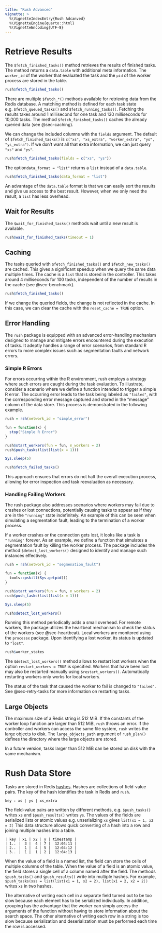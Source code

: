 ```yaml
---
title: "Rush Advanced"
vignette: >
  %\VignetteIndexEntry{Rush Adcanved}
  %\VignetteEngine{quarto::html}
  %\VignetteEncoding{UTF-8}
---
```


# Retrieve Results {#sec-retrieve-results}

The `$fetch_finished_tasks()` method retrieves the results of finished tasks.
The method returns a `data.table` with additional meta information.
The `worker_id` of the worker that evaluated the task and the `pid` of the worker process are stored in the table.

```r
rush$fetch_finished_tasks()
```

There are multiple `$fetch_*()` methods available for retrieving data from the Redis database.
A matching method is defined for each task state e.g. `$fetch_queued_tasks()` and `$fetch_running_tasks()`.
Fetching the results takes around 1 millisecond for one task and 130 milliseconds for 10,000 tasks.
The method `$fetch_finished_tasks()` caches the already queried data (see @sec-caching).

We can change the included columns with the `fields` argument.
The default of `$fetch_finished_tasks()` is `c("xs", "xs_extra", "worker_extra", "ys", "ys_extra")`.
If we don't want all that extra information, we can just query `"xs"` and `"ys"`.

```r
rush$fetch_finished_tasks(fields = c("xs", "ys"))
```

The option`data_format = "list"` returns a `list` instead of a `data.table`.

```r
rush$fetch_finished_tasks(data_format = "list")
```

An advantage of the `data.table` format is that we can easily sort the results and give us access to the best result.
However, when we only need the result, a `list` has less overhead.

## Wait for Results {#sec-wait-for-results}

The `$wait_for_finished_tasks()` methods wait until a new result is available.

```r
rush$wait_for_finished_tasks(timeout = 1)
```

## Caching {#sec-caching}

The tasks queried with `$fetch_finished_tasks()` and `$fetch_new_tasks()` are cached.
This gives a significant speedup when we query the same data multiple times.
The cache is a `list` that is stored in the controller.
This takes around 4 milliseconds for 100 tasks, independent of the number of results in the cache (see @sec-benchmark).

```r
rush$fetch_finished_tasks()
```

If we change the queried fields, the change is not reflected in the cache.
In this case, we can clear the cache with the `reset_cache = TRUE` option.

## Error Handling {#sec-error-handling}

The `rush` package is equipped with an advanced error-handling mechanism designed to manage and mitigate errors encountered during the execution of tasks.
It adeptly handles a range of error scenarios, from standard R errors to more complex issues such as segmentation faults and network errors.

### Simple R Errors {#sec-error-handling-simple}

For errors occurring within the R environment, rush employs a strategy where such errors are caught during the task evaluation.
To illustrate, consider a scenario where we define a function intended to trigger a simple R error.
The occurring error leads to the task being labeled as `"failed"`, with the corresponding error message captured and stored in the "message" column of the data store.
This process is demonstrated in the following example.

```r
rush = rsh(network_id = "simple_error")

fun = function(x) {
  stop("Simple R Error")
}

rush$start_workers(fun = fun, n_workers = 2)
rush$push_tasks(list(list(x = 1)))

Sys.sleep(5)

rush$fetch_failed_tasks()
```

This approach ensures that errors do not halt the overall execution process, allowing for error inspection and task reevaluation as necessary.

### Handling Failing Workers {#sec-error-handling-workers}

The rush package also addresses scenarios where workers may fail due to crashes or lost connections, potentially causing tasks to appear as if they are in the `"running"` state indefinitely.
An example of this can be seen when simulating a segmentation fault, leading to the termination of a worker process.

If a worker crashes or the connection gets lost, it looks like a task is `"running"` forever.
As an example, we define a function that simulates a segmentation fault by killing the worker process.
The package includes the method `$detect_lost_workers()` designed to identify and manage such instances effectively.

```r
rush = rsh(network_id = "segmenation_fault")

fun = function(x) {
  tools::pskill(Sys.getpid())
}

rush$start_workers(fun = fun, n_workers = 2)
rush$push_tasks(list(list(x = 1)))

Sys.sleep(5)

rush$detect_lost_workers()
```

Running this method periodically adds a small overhead.
For remote workers, the package utilizes the heartbeat mechanism to check the status of the workers (see @sec-heartbeat).
Local workers are monitored using the `processx` package.
Upon identifying a lost worker, its status is updated to `"lost"`.

```r
rush$worker_states
```

The `$detect_lost_workers()` method allows to restart lost workers when the option `restart_workers = TRUE` is specified.
Workers that have been lost may also be restarted manually using `$restart_workers()`.
Automatically restarting workers only works for local workers.

The status of the task that caused the worker to fail is changed to `"failed"`.
See @sec-retry-tasks for more information on restarting tasks.

## Large Objects {#sec-large-objects}

The maximum size of a Redis string is 512 MiB.
If the constants of the worker loop function are larger than 512 MiB, `rush` throws an error.
If the controller and workers can access the same file system, `rush` writes the large objects to disk.
The `large_objects_path` argument of `rush_plan()` defines the directory where the large objects are stored.

::: {.callout-note}

In a future version, tasks larger than 512 MiB can be stored on disk with the same mechanism.

:::

# Rush Data Store {#sec-data-store}

Tasks are stored in Redis [hashes](https://redis.io/docs/data-types/hashes/).
Hashes are collections of field-value pairs.
The key of the hash identifies the task in Redis and `rush`.

```
key : xs | ys | xs_extra
```

The field-value pairs are written by different methods, e.g. `$push_tasks()` writes `xs` and `$push_results()` writes `ys`.
The values of the fields are serialized lists or atomic values e.g. unserializing `xs` gives `list(x1 = 1, x2 = 2)`
This data structure allows quick converting of a hash into a row and joining multiple hashes into a table.

```
| key | x1 | x2 | y | timestamp |
| 1.. |  3 |  4 | 7 |  12:04:11 |
| 2.. |  1 |  4 | 5 |  12:04:12 |
| 3.. |  1 |  1 | 2 |  12:04:13 |
```
When the value of a field is a named list, the field can store the cells of multiple columns of the table.
When the value of a field is an atomic value, the field stores a single cell of a column named after the field.
The methods `$push_tasks()` and `$push_results()` write into multiple hashes.
For example, `$push_tasks(xss = list(list(x1 = 1, x2 = 2), list(x1 = 2, x2 = 2))` writes `xs` in two hashes.

::: {.callout-note}

The alternative of writing each cell in a separate field turned out to be too slow because each element has to be serialized individually.
In addition, grouping has the advantage that the worker can simply access the arguments of the function without having to store information about the search space.
The other alternative of writing each row in a string is too slow because serialization and deserialization must be performed each time the row is accessed.

:::

